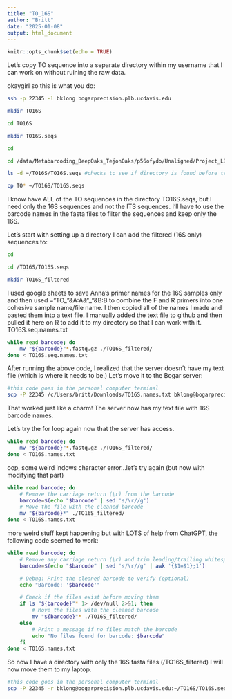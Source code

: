 ```yaml
---
title: "TO_16S"
author: "Britt"
date: "2025-01-08"
output: html_document
---
```


```r
knitr::opts_chunk$set(echo = TRUE)
```

Let's copy TO sequence into a separate directory within my username that I can work on without ruining the raw data.

okaygirl so this is what you do:

```bash
ssh -p 22345 -l bklong bogarprecision.plb.ucdavis.edu

mkdir TO16S

cd TO16S

mkdir TO16S.seqs

cd

cd /data/Metabarcoding_DeepOaks_TejonOaks/p56ofydo/Unaligned/Project_LBAG_TODO_LP_MP1/

ls -d ~/TO16S/TO16S.seqs #checks to see if directory is found before trying to copy

cp TO* ~/TO16S/TO16S.seqs

```

I know have ALL of the TO sequences in the directory TO16S.seqs, but I need only the 16S sequences and not the ITS sequences. I'll have to use the barcode names in the fasta files to filter the sequences and keep only the 16S.

Let's start with setting up a directory I can add the filtered (16S only) sequences to:

```bash
cd

cd /TO16S/TO16S.seqs

mkdir TO16S_filtered 
```

I used google sheets to save Anna's primer names for the 16S samples only and then used ="TO_"&A:A&"_"&B:B to combine the F and R primers into one cohesive sample name/file name. I then copied all of the names I made and pasted them into a text file. I manually added the text file to github and then pulled it here on R to add it to my directory so that I can work with it. TO16S.seq.names.txt

```bash
while read barcode; do
    mv "${barcode}"*.fastq.gz ./TO16S_filtered/
done < TO16S.seq.names.txt
```

After running the above code, I realized that the server doesn't have my text file (which is where it needs to be.) Let's move it to the Bogar server:

```bash
#this code goes in the personal computer terminal
scp -P 22345 /c/Users/britt/Downloads/TO16S.names.txt bklong@bogarprecision.plb.ucdavis.edu:~/TO16S/TO16S.seqs
```

That worked just like a charm! The server now has my text file with 16S barcode names.

Let's try the for loop again now that the server has access.

```bash
while read barcode; do
    mv "${barcode}"*.fastq.gz ./TO16S_filtered/
done < TO16S.names.txt
```

oop, some weird \r windows character error...let's try again (but now with modifying that part)

```bash
while read barcode; do
    # Remove the carriage return (\r) from the barcode
    barcode=$(echo "$barcode" | sed 's/\r//g')
    # Move the file with the cleaned barcode
    mv "${barcode}*" ./TO16S_filtered/
done < TO16S.names.txt
```
more weird stuff kept happening but with LOTS of help from ChatGPT, the following code seemed to work:

```bash
while read barcode; do
    # Remove any carriage return (\r) and trim leading/trailing whitespace from the barcode
    barcode=$(echo "$barcode" | sed 's/\r//g' | awk '{$1=$1};1')

    # Debug: Print the cleaned barcode to verify (optional)
    echo "Barcode: '$barcode'"

    # Check if the files exist before moving them
    if ls "${barcode}"* 1> /dev/null 2>&1; then
        # Move the files with the cleaned barcode
        mv "${barcode}"* ./TO16S_filtered/
    else
        # Print a message if no files match the barcode
        echo "No files found for barcode: $barcode"
    fi
done < TO16S.names.txt
```

So now I have a directory with only the 16S fasta files (/TO16S_filtered)
I will now move them to my laptop.

```bash
#this code goes in the personal computer terminal
scp -P 22345 -r bklong@bogarprecision.plb.ucdavis.edu:~/TO16S/TO16S.seqs/TO16S_filtered /c/Users/britt/Desktop/16S
```

